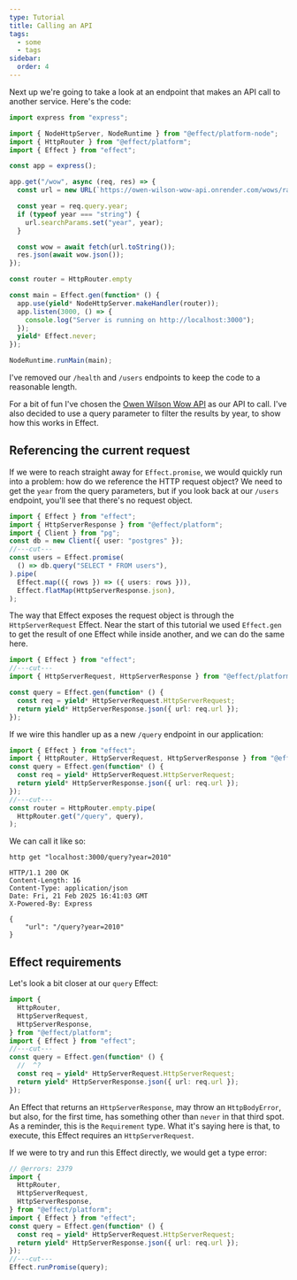 ```yaml
---
type: Tutorial
title: Calling an API
tags:
  - some
  - tags
sidebar:
  order: 4
---
```


Next up we're going to take a look at an endpoint that makes an API call to
another service. Here's the code:

```ts twoslash title=index.ts ins={9-19}
import express from "express";

import { NodeHttpServer, NodeRuntime } from "@effect/platform-node";
import { HttpRouter } from "@effect/platform";
import { Effect } from "effect";

const app = express();

app.get("/wow", async (req, res) => {
  const url = new URL(`https://owen-wilson-wow-api.onrender.com/wows/random`);

  const year = req.query.year;
  if (typeof year === "string") {
    url.searchParams.set("year", year);
  }

  const wow = await fetch(url.toString());
  res.json(await wow.json());
});

const router = HttpRouter.empty

const main = Effect.gen(function* () {
  app.use(yield* NodeHttpServer.makeHandler(router));
  app.listen(3000, () => {
    console.log("Server is running on http://localhost:3000");
  });
  yield* Effect.never;
});

NodeRuntime.runMain(main);
```

I've removed our `/health` and `/users` endpoints to keep the code to a
reasonable length.

For a bit of fun I've chosen the [Owen Wilson Wow
API](https://owen-wilson-wow-api.onrender.com/) as our API to call. I've also
decided to use a query parameter to filter the results by year, to show how this
works in Effect.

## Referencing the current request

If we were to reach straight away for `Effect.promise`, we would quickly
run into a problem: how do we reference the HTTP request object? We need to
get the `year` from the query parameters, but if you look back at our 
`/users` endpoint, you'll see that there's no request object.

```ts twoslash
import { Effect } from "effect";
import { HttpServerResponse } from "@effect/platform";
import { Client } from "pg";
const db = new Client({ user: "postgres" });
//---cut---
const users = Effect.promise(
  () => db.query("SELECT * FROM users"),
).pipe(
  Effect.map(({ rows }) => ({ users: rows })),
  Effect.flatMap(HttpServerResponse.json),
);
```

The way that Effect exposes the request object is through the
`HttpServerRequest` Effect. Near the start of this tutorial we used `Effect.gen`
to get the result of one Effect while inside another, and we can do the same
here.

```ts twoslash
import { Effect } from "effect";
//---cut---
import { HttpServerRequest, HttpServerResponse } from "@effect/platform";

const query = Effect.gen(function* () {
  const req = yield* HttpServerRequest.HttpServerRequest;
  return yield* HttpServerResponse.json({ url: req.url });
});
```

If we wire this handler up as a new `/query` endpoint in our application:

```ts twoslash
import { Effect } from "effect";
import { HttpRouter, HttpServerRequest, HttpServerResponse } from "@effect/platform";
const query = Effect.gen(function* () {
  const req = yield* HttpServerRequest.HttpServerRequest;
  return yield* HttpServerResponse.json({ url: req.url });
});
//---cut---
const router = HttpRouter.empty.pipe(
  HttpRouter.get("/query", query),
);
```

We can call it like so:

```shell
http get "localhost:3000/query?year=2010"
```

```http
HTTP/1.1 200 OK
Content-Length: 16
Content-Type: application/json
Date: Fri, 21 Feb 2025 16:41:03 GMT
X-Powered-By: Express

{
    "url": "/query?year=2010"
}
```

## Effect requirements

Let's look a bit closer at our `query` Effect:

```ts twoslash
import {
  HttpRouter,
  HttpServerRequest,
  HttpServerResponse,
} from "@effect/platform";
import { Effect } from "effect";
//---cut---
const query = Effect.gen(function* () {
  //  ^?
  const req = yield* HttpServerRequest.HttpServerRequest;
  return yield* HttpServerResponse.json({ url: req.url });
});
```

An Effect that returns an `HttpServerResponse`, may throw an `HttpBodyError`,
but also, for the first time, has something other than `never` in that third
spot. As a reminder, this is the `Requirement` type. What it's saying here is
that, to execute, this Effect requires an `HttpServerRequest`.

If we were to try and run this Effect directly, we would get a type error:

```ts twoslash
// @errors: 2379
import {
  HttpRouter,
  HttpServerRequest,
  HttpServerResponse,
} from "@effect/platform";
import { Effect } from "effect";
const query = Effect.gen(function* () {
  const req = yield* HttpServerRequest.HttpServerRequest;
  return yield* HttpServerResponse.json({ url: req.url });
});
//---cut---
Effect.runPromise(query);
```
